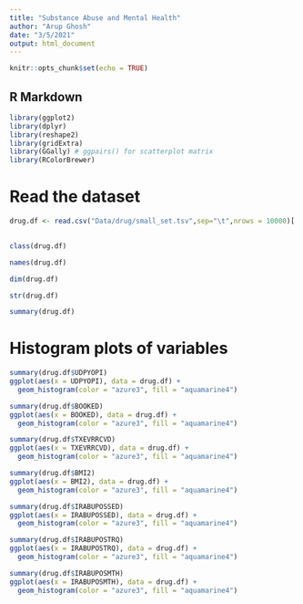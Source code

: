 ```yaml
---
title: "Substance Abuse and Mental Health"
author: "Arup Ghosh"
date: "3/5/2021"
output: html_document
---
```


```r
knitr::opts_chunk$set(echo = TRUE)
```

## R Markdown
```r
library(ggplot2)
library(dplyr)
library(reshape2)
library(gridExtra)
library(GGally) # ggpairs() for scatterplot matrix
library(RColorBrewer)
```

# Read the dataset

```r
drug.df <- read.csv("Data/drug/small_set.tsv",sep="\t",nrows = 10000)[ ,c("UDPYOPI","BOOKED","TXEVRRCVD","BMI2","IRABUPOSSED",
                                                                          "IRABUPOSTRQ","IRABUPOSMTH", "IRABUPOSINH","CIGYRBFR","HALLUCEVR","IRCGRGDY","IRABUPOSSTM")]
```


```r
class(drug.df)
```
```r
names(drug.df)
```
```r
dim(drug.df)
```
```r
str(drug.df)
```
```r
summary(drug.df)
```
# Histogram plots of variables


```r

summary(drug.df$UDPYOPI)
ggplot(aes(x = UDPYOPI), data = drug.df) +
  geom_histogram(color = "azure3", fill = "aquamarine4")

summary(drug.df$BOOKED)
ggplot(aes(x = BOOKED), data = drug.df) +
  geom_histogram(color = "azure3", fill = "aquamarine4")

summary(drug.df$TXEVRRCVD)
ggplot(aes(x = TXEVRRCVD), data = drug.df) +
  geom_histogram(color = "azure3", fill = "aquamarine4")

summary(drug.df$BMI2)
ggplot(aes(x = BMI2), data = drug.df) +
  geom_histogram(color = "azure3", fill = "aquamarine4")

summary(drug.df$IRABUPOSSED)
ggplot(aes(x = IRABUPOSSED), data = drug.df) +
  geom_histogram(color = "azure3", fill = "aquamarine4")

summary(drug.df$IRABUPOSTRQ)
ggplot(aes(x = IRABUPOSTRQ), data = drug.df) +
  geom_histogram(color = "azure3", fill = "aquamarine4")

summary(drug.df$IRABUPOSMTH)
ggplot(aes(x = IRABUPOSMTH), data = drug.df) +
  geom_histogram(color = "azure3", fill = "aquamarine4")
```